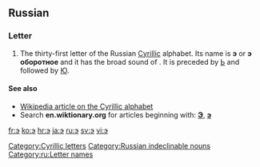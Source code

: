 {{also|Appendix:Variations of "e"}}
{{also|ဒ}}
==Russian==

===Letter===
{{infl|ru|letter|sc=Cyrl|lower case||upper case|Э}}

# The thirty-first letter of the Russian [[Cyrillic]] alphabet. Its name is '''э''' {{IPAchar|(ɛ)}} or '''э оборотное''' {{IPAchar|(ɛ oborótnoje, or "backwards ɛ")}} and it has the broad sound of '''{{IPAchar|ɛ}}'''. It is preceded by [[ь|Ь]] and followed by [[ю|Ю]].

====See also====
* [[w:Cyrillic alphabet|Wikipedia article on the Cyrillic alphabet]]
* Search '''en.wiktionary.org''' for articles beginning with: '''[http://en.wiktionary.org/w/index.php?title=Special%3AAllpages&from=%D0%AD&namespace=0 Э]''', '''[http://en.wiktionary.org/w/index.php?title=Special%3AAllpages&from=%D1%8D&namespace=0 э]'''

[[Category:Cyrillic letters]]
[[Category:Russian indeclinable nouns]]
[[Category:ru:Letter names]]

[[fr:э]]
[[ko:э]]
[[hr:э]]
[[ja:э]]
[[ru:э]]
[[sv:э]]
[[vi:э]]